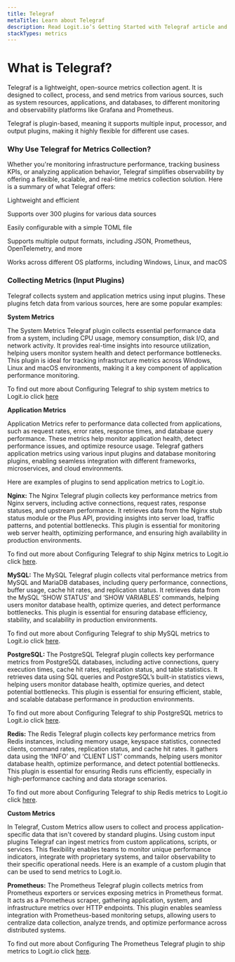 ```yaml
---
title: Telegraf
metaTitle: Learn about Telegraf
description: Read Logit.io’s Getting Started with Telegraf article and learn how Telegraf helps to collect, process, and send metrics from various sources
stackTypes: metrics
---
```


# What is Telegraf?

Telegraf is a lightweight, open-source metrics collection agent. It is designed to collect, process, and send metrics from various sources, such as system 
resources, applications, and databases, to different monitoring and observability platforms like Grafana and Prometheus.

Telegraf is plugin-based, meaning it supports multiple input, processor, and output plugins, making it highly flexible for different use cases.

### Why Use Telegraf for Metrics Collection?

Whether you're monitoring infrastructure performance, tracking business KPIs, or analyzing application behavior, Telegraf simplifies observability by offering 
a flexible, scalable, and real-time metrics collection solution. Here is a summary of what Telegraf offers:

Lightweight and efficient

Supports over 300 plugins for various data sources

Easily configurable with a simple TOML file

Supports multiple output formats, including JSON, Prometheus, OpenTelemetry, and more

Works across different OS platforms, including Windows, Linux, and macOS

### Collecting Metrics (Input Plugins)

Telegraf collects system and application metrics using input plugins. These plugins fetch data from various sources, here are some popular examples:

**System Metrics**

The System Metrics Telegraf plugin collects essential performance data from a system, including CPU usage, memory consumption, disk I/O, and network 
activity. It provides real-time insights into resource utilization, helping users monitor system health and detect performance bottlenecks. This plugin 
is ideal for tracking infrastructure metrics across Windows, Linux and macOS environments, making it a key component of application performance monitoring. 

To find out more about Configuring Telegraf to ship system metrics to Logit.io click [here](../integrations/system-metrics/)

**Application Metrics**

Application Metrics refer to performance data collected from applications, such as request rates, error rates, response times, and database query performance. 
These metrics help monitor application health, detect performance issues, and optimize resource usage. Telegraf gathers application metrics using various 
input plugins and database monitoring plugins, enabling seamless integration with different frameworks, microservices, and cloud environments. 

Here are examples of plugins to send application metrics to Logit.io.

**Nginx:** The Nginx Telegraf plugin collects key performance metrics from Nginx servers, including active connections, request rates, response statuses, 
and upstream performance. It retrieves data from the Nginx stub status module or the Plus API, providing insights into server load, traffic patterns, and 
potential bottlenecks. This plugin is essential for monitoring web server health, optimizing performance, and ensuring high availability in production 
environments. 

To find out more about Configuring Telegraf to ship Nginx metrics to Logit.io click [here](../integrations/nginx/#metrics).

**MySQL:** The MySQL Telegraf plugin collects vital performance metrics from MySQL and MariaDB databases, including query performance, connections, buffer 
usage, cache hit rates, and replication status. It retrieves data from the MySQL ‘SHOW STATUS’ and ‘SHOW VARIABLES’ commands, helping users monitor database 
health, optimize queries, and detect performance bottlenecks. This plugin is essential for ensuring database efficiency, stability, and scalability in production 
environments.

To find out more about Configuring Telegraf to ship MySQL metrics to Logit.io click [here](../integrations/mysql/#metrics).

**PostgreSQL:** The PostgreSQL Telegraf plugin collects key performance metrics from PostgreSQL databases, including active connections, query execution times, 
cache hit rates, replication status, and table statistics. It retrieves data using SQL queries and PostgreSQL’s built-in statistics views, helping users monitor 
database health, optimize queries, and detect potential bottlenecks. This plugin is essential for ensuring efficient, stable, and scalable database performance 
in production environments.

To find out more about Configuring Telegraf to ship PostgreSQL metrics to Logit.io click [here](../integrations/postgresql/#metrics).

**Redis:** The Redis Telegraf plugin collects key performance metrics from Redis instances, including memory usage, keyspace statistics, connected clients, command 
rates, replication status, and cache hit rates. It gathers data using the ‘INFO’ and ‘CLIENT LIST’ commands, helping users monitor database health, optimize 
performance, and detect potential bottlenecks. This plugin is essential for ensuring Redis runs efficiently, especially in high-performance caching and data storage 
scenarios.

To find out more about Configuring Telegraf to ship Redis metrics to Logit.io click [here](../integrations/redis/#metrics).

**Custom Metrics**

In Telegraf, Custom Metrics allow users to collect and process application-specific data that isn't covered by standard plugins. Using custom input plugins Telegraf 
can ingest metrics from custom applications, scripts, or services. This flexibility enables teams to monitor unique performance indicators, integrate with proprietary 
systems, and tailor observability to their specific operational needs. Here is an example of a custom plugin that can be used to send metrics to Logit.io.

**Prometheus:** The Prometheus Telegraf plugin collects metrics from Prometheus exporters or services exposing metrics in Prometheus format. It acts as a Prometheus 
scraper, gathering application, system, and infrastructure metrics over HTTP endpoints. This plugin enables seamless integration with Prometheus-based monitoring 
setups, allowing users to centralize data collection, analyze trends, and optimize performance across distributed systems.

To find out more about Configuring The Prometheus Telegraf plugin to ship metrics to Logit.io click [here](../integrations/prometheus/).
